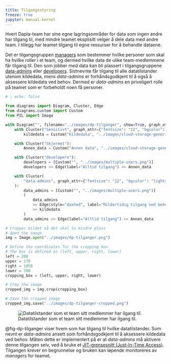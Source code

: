 ```yaml
---
title: Tilgangsstyring
freeze: true
jupyter: manual-kernel
---
```



Hvert Dapla-team har sine egne lagringsområder for data som ingen andre har tilgang til, med mindre teamet eksplisitt velger å dele data med andre team. I tillegg har teamet tilgang til egne ressurser for å behandle dataene. 

Det er tilgangsgruppen [managers](./hva-er-dapla-team.html#managers) som bestemmer hvilke personer som skal ha hvilke roller i et team, og dermed hvilke data de ulike team-medlemmene får tilgang til. Den som jobber med data kan bli plassert i tilgangsgruppene [data-admins](./hva-er-dapla-team.html#data-admins) eller [developers](./hva-er-dapla-team.html#developers). Sistnevnte får tilgang til alle datatilstander utenom kildedata, mens *data-admins* er forhåndsgodkjent til å også å aksessere kildedata ved behov. Dermed er *data-admins* en priveligert rolle på teamet som er forbeholdt noen få personer.

```python
# | echo: false

from diagrams import Diagram, Cluster, Edge
from diagrams.custom import Custom
from PIL import Image

with Diagram("", filename="../images/dp-tilganger", show=True, graph_attr={"bgcolor": "transparent"}):
    with Cluster("Sensitivt", graph_attr={"fontsize": "12", "bgcolor": "lightyellow"}):
        kildedata = Custom("Kildedata", "../images/cloud-storage-generic-icon.png")

    with Cluster("Skjermet"):
        Annen_data = Custom("Annen data", "../images/cloud-storage-generic-icon.png")

    with Cluster("developers"):
        developers = [Custom("", "../images/multiple-users.png")]
        developers >> Edge(label="Alltid tilgang") >> Annen_data

    with Cluster(
        "data-admins", graph_attr={"fontsize": "12", "bgcolor": "lightyellow"}
    ):
        data_admins = [Custom("", "../images/multiple-users.png")]
        (
            data_admins
            >> Edge(style="dashed", label="Mildertidig tilgang ved behov")
            >> kildedata
        )
        data_admins >> Edge(label="Alltid tilgang") >> Annen_data

# Cropper bildet så det skal ta mindre plass
# Open the image
img = Image.open("../images/dp-tilganger.png")

# Define the coordinates for the cropping box
# The box is defined as (left, upper, right, lower)
left = 200
upper = 170
right = 1050
lower = 700
cropping_box = (left, upper, right, lower)

# Crop the image
cropped_img = img.crop(cropping_box)

# Save the cropped image
cropped_img.save("../images/dp-tilganger-cropped.png")
```

![Datatilstander som et team sitt medlemmer har ilgang til.](../images/dp-tilganger-cropped.png){fig-alt="Diagram av av hvilke " #fig-dp-tilganger}

@fig-dp-tilganger viser hvem som har tilgang til hvilke datatilstander. Som nevnt er *data-admins* ansett som forhåndsgodkjent til å aksessere kildedata ved behov. Måten dette er implementert på er at *data-admins* må aktivere denne tilgangen selv, ved å bruke et [JIT-grensesnitt (Just-In-Time Access)](./jit.html). Tilgangen krever en begrunnelse og bruken kan løpende monitoreres av *managers* for teamet. 